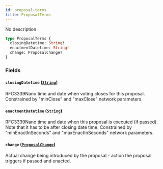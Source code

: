 ```yaml
---
id: proposal-terms
title: ProposalTerms
---
```



No description

```graphql
type ProposalTerms {
  closingDatetime: String!
  enactmentDatetime: String!
  change: ProposalChange!
}
```


### Fields

#### `closingDatetime` ([`String`](/docs/testnet/graphql/scalars/string))

RFC3339Nano time and date when voting closes for this proposal.
Constrained by "minClose" and "maxClose" network parameters.


#### `enactmentDatetime` ([`String`](/docs/testnet/graphql/scalars/string))

RFC3339Nano time and date when this proposal is executed (if passed). Note that it has to be after closing date time.
Constrained by "minEnactInSeconds" and "maxEnactInSeconds" network parameters.


#### `change` ([`ProposalChange`](/docs/testnet/graphql/unions/proposal-change))

Actual change being introduced by the proposal - action the proposal triggers if passed and enacted.




